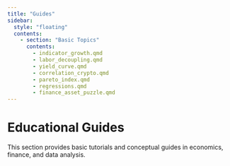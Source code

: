 ```yaml
---
title: "Guides"
sidebar:
  style: "floating"
  contents:
    - section: "Basic Topics"
      contents:
        - indicator_growth.qmd
        - labor_decoupling.qmd
        - yield_curve.qmd
        - correlation_crypto.qmd
        - pareto_index.qmd
        - regressions.qmd
        - finance_asset_puzzle.qmd
---
```


# Educational Guides

This section provides basic tutorials and conceptual guides in economics, finance, and data analysis.
